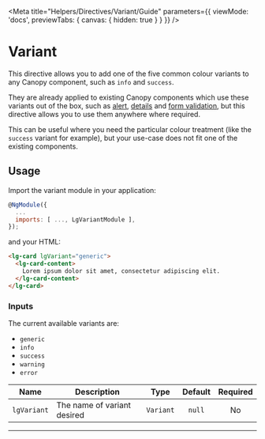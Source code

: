 
<Meta title="Helpers/Directives/Variant/Guide" parameters={{ viewMode: 'docs', previewTabs: { canvas: { hidden: true } } }} />

# Variant

This directive allows you to add one of the five common colour variants to any Canopy component, such as `info` and `success`.

They are already applied to existing Canopy components which use these variants out of the box, such as [alert](./?path=/docs/components-inline-message-alert-guide--page), [details](./?path=/docs/components-details-guide--page) and [form validation](./?path=/docs/components-forms-form-validation-guide--page), but this directive allows you to use them anywhere where required.

This can be useful where you need the particular colour treatment (like the `success` variant for example), but your use-case does not fit one of the existing components.

## Usage

Import the variant module in your application:

```js
@NgModule({
  ...
  imports: [ ..., LgVariantModule ],
});
```

and your HTML:

```html
<lg-card lgVariant="generic">
  <lg-card-content>
    Lorem ipsum dolor sit amet, consectetur adipiscing elit.
  </lg-card-content>
</lg-card>
```

### Inputs

The current available variants are:
- `generic`
- `info`
- `success`
- `warning`
- `error`

| Name        | Description                 |   Type    | Default | Required |
|-------------|-----------------------------|:---------:|:-------:|:--------:|
| `lgVariant` | The name of variant desired | `Variant` | `null`  |    No    |

---

<Feedback />

